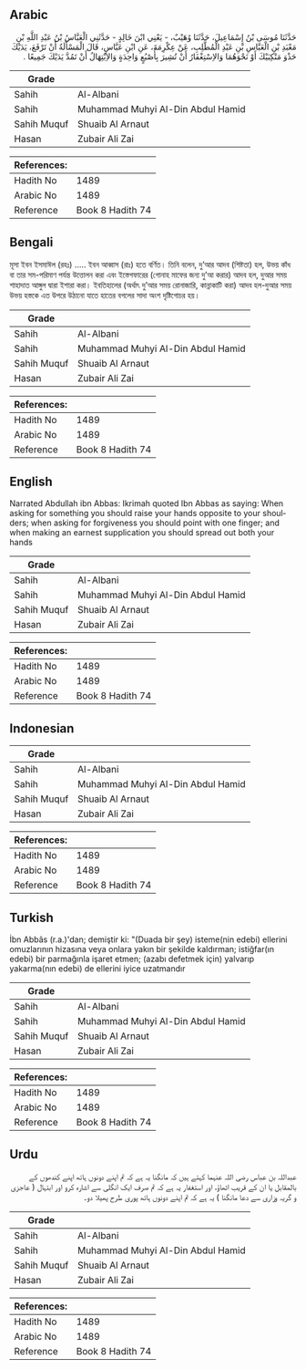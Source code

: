 ## Arabic


<div dir="rtl" lang="ar" style={{fontSize:'larger',backgroundColor:'#f8f9fa',padding:20}}>
حَدَّثَنَا مُوسَى بْنُ إِسْمَاعِيلَ، حَدَّثَنَا وُهَيْبٌ، - يَعْنِي ابْنَ خَالِدٍ - حَدَّثَنِي الْعَبَّاسُ بْنُ عَبْدِ اللَّهِ بْنِ مَعْبَدِ بْنِ الْعَبَّاسِ بْنِ عَبْدِ الْمُطَّلِبِ، عَنْ عِكْرِمَةَ، عَنِ ابْنِ عَبَّاسٍ، قَالَ الْمَسْأَلَةُ أَنْ تَرْفَعَ، يَدَيْكَ حَذْوَ مَنْكِبَيْكَ أَوْ نَحْوَهُمَا وَالاِسْتِغْفَارُ أَنْ تُشِيرَ بِأُصْبُعٍ وَاحِدَةٍ وَالاِبْتِهَالُ أَنْ تَمُدَّ يَدَيْكَ جَمِيعًا ‏.‏
</div>
<div style={{backgroundColor:'#f8f9fa',padding:20, marginBottom: 10}}><table> <thead> <tr> <th>Grade</th> <th></th> </tr> </thead> <tbody> <tr><td>Sahih</td><td>Al-Albani</td></tr><tr><td>Sahih</td><td>Muhammad Muhyi Al-Din Abdul Hamid</td></tr><tr><td>Sahih Muquf</td><td>Shuaib Al Arnaut</td></tr><tr><td>Hasan</td><td>Zubair Ali Zai</td></tr></tbody></table><table> <thead> <tr> <th>References:</th> <th></th> </tr> </thead> <tbody><tr><td>Hadith No</td><td>1489</td></tr><tr><td>Arabic No</td><td>1489</td></tr><tr><td>Reference</td><td>Book 8 Hadith 74</td></tr></tbody></table></div>

## Bengali


<div dir="ltr" lang="bn" style={{fontSize:'larger',backgroundColor:'#f8f9fa',padding:20}}>
মূসা ইবন ইসমাঈল (রহঃ) ..... ইবন আব্বাস (রাঃ) হতে বর্ণিত। তিনি বলেন, দু’আর আদব (শিষ্টতা) হল, উভয় কাঁধ বা তার সম-পরিমাণ পর্যন্ত উত্তোলন করা এবং ইস্তেগফারের (গোনাহ মাফের জন্য দু’আ করার) আদব হল, দুআর সময় শাহাদাত আঙ্গুল দ্বারা ইশারা করা। ইবতিহালের (অর্থাৎ দু’আর সময় রোনাজারি, কান্নাকাটি করা) আদব হল-দুআর সময় উভয় হস্তকে এত উপরে উঠানো যাতে হাতের বগলের সাদা অংশ দৃষ্টিগোচর হয়।
</div>
<div style={{backgroundColor:'#f8f9fa',padding:20, marginBottom: 10}}><table> <thead> <tr> <th>Grade</th> <th></th> </tr> </thead> <tbody> <tr><td>Sahih</td><td>Al-Albani</td></tr><tr><td>Sahih</td><td>Muhammad Muhyi Al-Din Abdul Hamid</td></tr><tr><td>Sahih Muquf</td><td>Shuaib Al Arnaut</td></tr><tr><td>Hasan</td><td>Zubair Ali Zai</td></tr></tbody></table><table> <thead> <tr> <th>References:</th> <th></th> </tr> </thead> <tbody><tr><td>Hadith No</td><td>1489</td></tr><tr><td>Arabic No</td><td>1489</td></tr><tr><td>Reference</td><td>Book 8 Hadith 74</td></tr></tbody></table></div>

## English


<div dir="ltr" lang="en" style={{fontSize:'larger',backgroundColor:'#f8f9fa',padding:20}}>
Narrated Abdullah ibn Abbas: Ikrimah quoted Ibn Abbas as saying: When asking for something you should raise your hands opposite to your shoulders; when asking for forgiveness you should point with one finger; and when making an earnest supplication you should spread out both your hands
</div>
<div style={{backgroundColor:'#f8f9fa',padding:20, marginBottom: 10}}><table> <thead> <tr> <th>Grade</th> <th></th> </tr> </thead> <tbody> <tr><td>Sahih</td><td>Al-Albani</td></tr><tr><td>Sahih</td><td>Muhammad Muhyi Al-Din Abdul Hamid</td></tr><tr><td>Sahih Muquf</td><td>Shuaib Al Arnaut</td></tr><tr><td>Hasan</td><td>Zubair Ali Zai</td></tr></tbody></table><table> <thead> <tr> <th>References:</th> <th></th> </tr> </thead> <tbody><tr><td>Hadith No</td><td>1489</td></tr><tr><td>Arabic No</td><td>1489</td></tr><tr><td>Reference</td><td>Book 8 Hadith 74</td></tr></tbody></table></div>

## Indonesian


<div dir="ltr" lang="id" style={{fontSize:'larger',backgroundColor:'#f8f9fa',padding:20}}>

</div>
<div style={{backgroundColor:'#f8f9fa',padding:20, marginBottom: 10}}><table> <thead> <tr> <th>Grade</th> <th></th> </tr> </thead> <tbody> <tr><td>Sahih</td><td>Al-Albani</td></tr><tr><td>Sahih</td><td>Muhammad Muhyi Al-Din Abdul Hamid</td></tr><tr><td>Sahih Muquf</td><td>Shuaib Al Arnaut</td></tr><tr><td>Hasan</td><td>Zubair Ali Zai</td></tr></tbody></table><table> <thead> <tr> <th>References:</th> <th></th> </tr> </thead> <tbody><tr><td>Hadith No</td><td>1489</td></tr><tr><td>Arabic No</td><td>1489</td></tr><tr><td>Reference</td><td>Book 8 Hadith 74</td></tr></tbody></table></div>

## Turkish


<div dir="ltr" lang="tr" style={{fontSize:'larger',backgroundColor:'#f8f9fa',padding:20}}>
İbn Abbâs (r.a.)'dan; demiştir ki: "(Duada bir şey) isteme(nin edebi) ellerini omuzlarının hizasına veya onlara yakın bir şekilde kaldırman; istiğfar(ın edebi) bir parmağınla işaret etmen; (azabı defetmek için) yalvarıp yakarma(nın edebi) de ellerini iyice uzatmandır
</div>
<div style={{backgroundColor:'#f8f9fa',padding:20, marginBottom: 10}}><table> <thead> <tr> <th>Grade</th> <th></th> </tr> </thead> <tbody> <tr><td>Sahih</td><td>Al-Albani</td></tr><tr><td>Sahih</td><td>Muhammad Muhyi Al-Din Abdul Hamid</td></tr><tr><td>Sahih Muquf</td><td>Shuaib Al Arnaut</td></tr><tr><td>Hasan</td><td>Zubair Ali Zai</td></tr></tbody></table><table> <thead> <tr> <th>References:</th> <th></th> </tr> </thead> <tbody><tr><td>Hadith No</td><td>1489</td></tr><tr><td>Arabic No</td><td>1489</td></tr><tr><td>Reference</td><td>Book 8 Hadith 74</td></tr></tbody></table></div>

## Urdu


<div dir="rtl" lang="ur" style={{fontSize:'larger',backgroundColor:'#f8f9fa',padding:20}}>
عبداللہ بن عباس رضی اللہ عنہما کہتے ہیں کہ مانگنا یہ ہے کہ تم اپنے دونوں ہاتھ اپنے کندھوں کے بالمقابل یا ان کے قریب اٹھاؤ، اور استغفار یہ ہے کہ تم صرف ایک انگلی سے اشارہ کرو اور ابتہال ( عاجزی و گریہ وزاری سے دعا مانگنا ) یہ ہے کہ تم اپنے دونوں ہاتھ پوری طرح پھیلا دو۔
</div>
<div style={{backgroundColor:'#f8f9fa',padding:20, marginBottom: 10}}><table> <thead> <tr> <th>Grade</th> <th></th> </tr> </thead> <tbody> <tr><td>Sahih</td><td>Al-Albani</td></tr><tr><td>Sahih</td><td>Muhammad Muhyi Al-Din Abdul Hamid</td></tr><tr><td>Sahih Muquf</td><td>Shuaib Al Arnaut</td></tr><tr><td>Hasan</td><td>Zubair Ali Zai</td></tr></tbody></table><table> <thead> <tr> <th>References:</th> <th></th> </tr> </thead> <tbody><tr><td>Hadith No</td><td>1489</td></tr><tr><td>Arabic No</td><td>1489</td></tr><tr><td>Reference</td><td>Book 8 Hadith 74</td></tr></tbody></table></div>